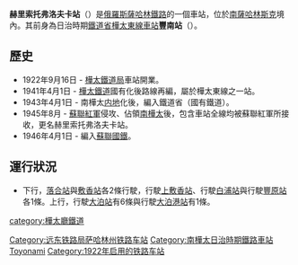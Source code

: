 {{Unreferenced |time=2011-07-06T06:21:31+00:00 }}
{{Expand Russian|Христофоровка (станция)}}
'''赫里索托弗洛夫卡站'''（{{lang-rus|Христофоровка|Khristoforovka}}）是[[俄羅斯|俄羅斯]][[薩哈林鐵路|薩哈林鐵路]]的一個車站，位於[[南薩哈林斯克|南薩哈林斯克]]境內。其前身為日治時期[[鐵道省_(日本)|鐵道省]][[樺太東線|樺太東線]][[鐵路車站|車站]]'''豐南站'''（{{jpn|j=豊南駅|hg=とよなみえき|rm=Toyonami eki|f=y}}）。

== 歷史 ==
* 1922年9月16日 - [[樺太鐵道局|樺太鐵道局]]車站開業。
* 1941年4月1日 - [[樺太鐵道|樺太鐵道]]國有化後路線再編，屬於樺太東線之一站。
* 1943年4月1日 - 南樺太[[内地|内地]]化後，編入鐵道省（國有鐵道）。
* 1945年8月 - [[蘇聯紅軍|蘇聯紅軍]]侵攻、佔領[[庫頁島|南樺太]]後，包含車站全線均被蘇聯紅軍所接收，更名赫里索托弗洛夫卡站。
* 1946年4月1日 - 編入[[蘇聯國鐵|蘇聯國鐵]]。

==運行狀況==
* 下行，[[落合站_(樺太廳)|落合站]]與[[敷香站|敷香站]]各2條行駛，行駛[[上敷香站|上敷香站]]、行駛[[白浦站|白浦站]]與行駛[[豐原站_(樺太廳)|豐原站]]各1條。上行，行駛[[大泊站_(樺太廳)|大泊站]]有6條與行駛[[大泊港站|大泊港站]]有1條。
{{樺太東線}}
[[Category:远东铁路局萨哈林州铁路车站|Category:远东铁路局萨哈林州铁路车站]]
[[Category:南樺太日治時期鐵路車站|Category:南樺太日治時期鐵路車站]]
[[Category:日本國有鐵道廢站|Toyonami]]
[[category:樺太廳鐵道|category:樺太廳鐵道]]
[[Category:1922年启用的铁路车站|Category:1922年启用的铁路车站]]